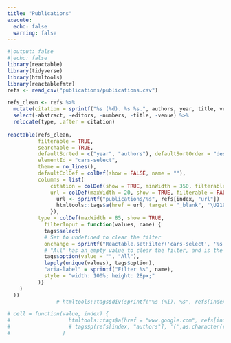 ```yaml
---
title: "Publications"
execute:
  echo: false
  warning: false
---
```


```r
#|output: false
#|echo: false
library(reactable)
library(tidyverse)
library(htmltools)
library(reactablefmtr)
refs <- read_csv("publications/publications.csv")
```

```r
refs_clean <- refs %>% 
  mutate(citation = sprintf("%s (%d). %s %s.", authors, year, title, venue), .after = url) %>% 
  select(-abstract, -editors, -numbers, -title, -venue) %>% 
  relocate(type, .after = citation)
         
reactable(refs_clean, 
          filterable = TRUE, 
          searchable = TRUE, 
          defaultSorted = c("year", "authors"), defaultSortOrder = "desc", 
          elementId = "cars-select", 
          theme = no_lines(),
          defaultColDef = colDef(show = FALSE, name = ""),
          columns = list(
              citation = colDef(show = TRUE, minWidth = 350, filterable = FALSE),
              url = colDef(maxWidth = 20, show = TRUE, filterable = FALSE, cell = function(value, index) {
                url <- sprintf("publications/%s", refs[index, "url"])
                htmltools::tags$a(href = url, target = "_blank", '\U2193')
              }),
          type = colDef(maxWidth = 85, show = TRUE,
            filterInput = function(values, name) {
            tags$select(
            # Set to undefined to clear the filter
            onchange = sprintf("Reactable.setFilter('cars-select', '%s', event.target.value || undefined)", name),
            # "All" has an empty value to clear the filter, and is the default option
            tags$option(value = "", "All"),
            lapply(unique(values), tags$option),
            "aria-label" = sprintf("Filter %s", name),
            style = "width: 100%; height: 28px;"
          )}
    )
  ))
                # htmltools::tags$div(sprintf("%s (%i). %s", refs[index, "authors"], as.integer(refs[index, "year"]), refs[index, "title"]), tags$span(refs[index, "venue"], .noWS="outside"), .noWS="after-begin")

# cell = function(value, index) {
#                   htmltools::tags$a(href = "www.google.com", refs[index, "title"])
#                   # tags$p(refs[index, "authors"], '(',as.character(refs[index, "year"]),').',strong(refs[index, "title"]))
#                 }
```